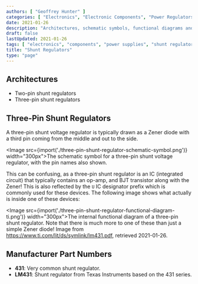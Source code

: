 ```yaml
---
authors: [ "Geoffrey Hunter" ]
categories: [ "Electronics", "Electronic Components", "Power Regulators" ]
date: 2021-01-26
description: "Architectures, schematic symbols, functional diagrams and more info on 2 and 3-pin shunt voltage regulators."
draft: false
lastUpdated: 2021-01-26
tags: [ "electronics", "components", "power supplies", "shunt regulators", "Zeners", "Zener diodes", "voltage references" ]
title: "Shunt Regulators"
type: "page"
---
```



## Architectures

* Two-pin shunt regulators
* Three-pin shunt regulators

## Three-Pin Shunt Regulators

A three-pin shunt voltage regulator is typically drawn as a Zener diode with a third pin coming from the middle and out to the side. 

<Image src={import('./three-pin-shunt-regulator-schematic-symbol.png')} width="300px">The schematic symbol for a three-pin shunt voltage regulator, with the pin names also shown.</Image>

This can be confusing, as a three-pin shunt regulator is an IC (integrated circuit) that typically contains an op-amp, and BJT transistor along with the Zener! This is also reflected by the `U` IC designator prefix which is commonly used for these devices. The following image shows what actually is inside one of these devices:

<Image src={import('./three-pin-shunt-regulator-functional-diagram-ti.png')} width="300px">The internal functional diagram of a three-pin shunt regulator. Note that there is much more to one of these than just a simple Zener diode! Image from https://www.ti.com/lit/ds/symlink/lm431.pdf, retrieved 2021-01-26.</Image>


## Manufacturer Part Numbers

* **431**: Very common shunt regulator.
* **LM431**: Shunt regulator from Texas Instruments based on the 431 series.
